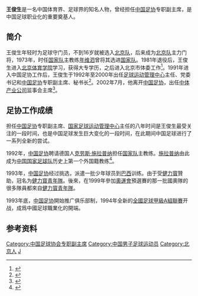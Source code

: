'''王俊生'''{{BD|1948年||||W}}是一名中国体育界、足球界的知名人物，曾经担任[[中国足球协会|中国足协]]专职副主席，是中国足球职业化的重要奠基人。

==简介==
王俊生年轻时为足球守门员，不到16岁就被选入[[北京国安足球俱乐部|北京队]]，后来成为[[北京国安足球俱乐部|北京队]]主力门将，1973年，时任[[中国国家足球队|国家队]]主教练[[年维泗|年维泗]]曾将其选进[[中国国家足球队|国家队]]。1981年退役后，王俊生进入[[北京体育大学|北京体育学院]]学习，获得大专学历，之后进入北京市体委工作<ref>{{cite web|title=王阎谢三大掌门“血统论” 聪明的脑袋不长毛|url=http://www.southcn.com/sports/scroll/200502181006.htm|accessdate=2009-02-27|date=2005年2月18日|publisher=南方网|archive-url=https://web.archive.org/web/20050401152739/http://www.southcn.com/sports/scroll/200502181006.htm|archive-date=2005-04-01|dead-url=no}}</ref>。1991年进入中国足协工作后，王俊生于1992年至2000年出任[[中国足协|足球运动管理中心]]主任、党委书记和[[中国足球协会|中国足协]]专职副主席、秘书长<ref>{{cite web|title=王俊生简介|url=http://sports.cctv.com/special/C22821/20081121/108465.shtml|accessdate=2009-01-22|date=2008年11月21日|publisher=cctv.com|archive-url=https://web.archive.org/web/20120523001115/http://sports.cctv.com/special/C22821/20081121/108465.shtml|archive-date=2012-05-23|dead-url=no}}</ref>。2002年7月，他离开[[中国足球协会|中国足协]]，出任[[中体产业集团|中体产业公司]]监事会主席<ref>{{cite news|title=图文-王俊生穿上守门员球衣 风采不减当年|publisher=新浪|date=2002年7月8日|url=http://sports.sina.com.cn/c/2002-07-08/08283847.shtml|accessdate=2009-02-27|archive-date=2005-02-12|archive-url=https://web.archive.org/web/20050212171649/http://sports.sina.com.cn/c/2002-07-08/08283847.shtml|dead-url=no}}</ref>。

==足协工作成绩==
担任[[中国足球协会|中国足协]]专职副主席、[[中国足球协会|国家足球运动管理中心]]主任的八年时间是王俊生最受关注的一段时间，也是中国足球发生巨大变化的一段时间，在此期间中国足球进行了一系列全新的尝试。

1992年，[[中国足球协会|中国足协]]聘请德国人[[克劳斯·施拉普纳|克劳斯·施拉普纳]]担任[[中国国家足球队|国家队]]主教练。[[克劳斯·施拉普纳|施拉普纳]]由此成为[[中国国家足球队|中国国家足球队]]历史上第一个外国籍教练<ref>{{cite web|title=施拉普纳冒出水面|url=http://www.southcn.com/sports/special/20021108/200211270797.htm|accessdate=2009-02-27|date=2002年11月27日|publisher=南方网|archive-url=https://web.archive.org/web/20081007130317/http://www.southcn.com/sports/special/20021108/200211270797.htm|archive-date=2008-10-07|dead-url=no}}</ref>。

1993年，[[中国足球协会|中国足协]]经过挑选，派遣一批少年球员到[[巴西|巴西]]训练。由于受[[健力寳|健力寳]]贊助，冠名为[[中国健力宝青年队|健力寳青年隊]]。後來，在1999年參加[[奥林匹克运动会|奧運會]]預選賽的那一批國奧隊的很多隊員都來自[[中国健力宝青年队|健力寳青年隊]]。

1993年底，[[中国足球协会|中国足协]]開始推广俱乐部制，1994年全新的[[中国足球甲级A组联赛|全國足球甲級A組聯賽]]开战，成爲中國足球職業化的開端。

== 参考资料 ==
{{reflist}}

{{DEFAULTSORT:WANG Junsheng}}
[[Category:中国足球协会专职副主席|Category:中国足球协会专职副主席]]
[[Category:中国男子足球运动员|Category:中国男子足球运动员]]
[[Category:北京人|Category:北京人]]
[[Category:王姓|J]]